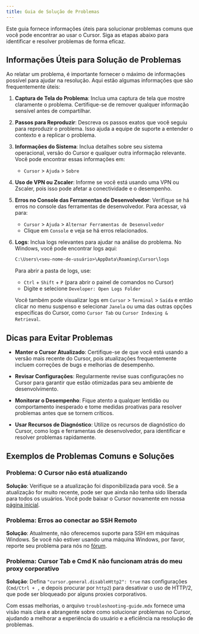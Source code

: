```yaml
---
title: Guia de Solução de Problemas
---
```


Este guia fornece informações úteis para solucionar problemas comuns que você pode encontrar ao usar o Cursor. Siga as etapas abaixo para identificar e resolver problemas de forma eficaz.

## Informações Úteis para Solução de Problemas

Ao relatar um problema, é importante fornecer o máximo de informações possível para ajudar na resolução. Aqui estão algumas informações que são frequentemente úteis:

1. **Captura de Tela do Problema**: Inclua uma captura de tela que mostre claramente o problema. Certifique-se de remover qualquer informação sensível antes de compartilhar.

2. **Passos para Reproduzir**: Descreva os passos exatos que você seguiu para reproduzir o problema. Isso ajuda a equipe de suporte a entender o contexto e a replicar o problema.

3. **Informações do Sistema**: Inclua detalhes sobre seu sistema operacional, versão do Cursor e qualquer outra informação relevante. Você pode encontrar essas informações em:

   - `Cursor` > `Ajuda` > `Sobre`

4. **Uso de VPN ou Zscaler**: Informe se você está usando uma VPN ou Zscaler, pois isso pode afetar a conectividade e o desempenho.

5. **Erros no Console das Ferramentas de Desenvolvedor**: Verifique se há erros no console das ferramentas de desenvolvedor. Para acessar, vá para:

   - `Cursor` > `Ajuda` > `Alternar Ferramentas de Desenvolvedor`
   - Clique em `Console` e veja se há erros relacionados.

6. **Logs**: Inclua logs relevantes para ajudar na análise do problema. No Windows, você pode encontrar logs aqui:

   ```txt
   C:\Users\<seu-nome-de-usuário>\AppData\Roaming\Cursor\logs
   ```

   Para abrir a pasta de logs, use:

   - `Ctrl` + `Shift` + `P` (para abrir o painel de comandos no Cursor)
   - Digite e selecione `Developer: Open Logs Folder`

   Você também pode visualizar logs em `Cursor` > `Terminal` > `Saída` e então clicar no menu suspenso e selecionar `Janela` ou uma das outras opções específicas do Cursor, como `Cursor Tab` ou `Cursor Indexing & Retrieval`.

## Dicas para Evitar Problemas

- **Manter o Cursor Atualizado**: Certifique-se de que você está usando a versão mais recente do Cursor, pois atualizações frequentemente incluem correções de bugs e melhorias de desempenho.

- **Revisar Configurações**: Regularmente revise suas configurações no Cursor para garantir que estão otimizadas para seu ambiente de desenvolvimento.

- **Monitorar o Desempenho**: Fique atento a qualquer lentidão ou comportamento inesperado e tome medidas proativas para resolver problemas antes que se tornem críticos.

- **Usar Recursos de Diagnóstico**: Utilize os recursos de diagnóstico do Cursor, como logs e ferramentas de desenvolvedor, para identificar e resolver problemas rapidamente.

## Exemplos de Problemas Comuns e Soluções

### Problema: O Cursor não está atualizando

**Solução**: Verifique se a atualização foi disponibilizada para você. Se a atualização for muito recente, pode ser que ainda não tenha sido liberada para todos os usuários. Você pode baixar o Cursor novamente em nossa [página inicial](https://cursor.com/).

### Problema: Erros ao conectar ao SSH Remoto

**Solução**: Atualmente, não oferecemos suporte para SSH em máquinas Windows. Se você não estiver usando uma máquina Windows, por favor, reporte seu problema para nós no [fórum](https://forum.cursor.com/).

### Problema: Cursor Tab e Cmd K não funcionam atrás do meu proxy corporativo

**Solução**: Defina `"cursor.general.disableHttp2": true` nas configurações (`Cmd/Ctrl + ,` e depois procurar por `http2`) para desativar o uso de HTTP/2, que pode ser bloqueado por alguns proxies corporativos.

Com essas melhorias, o arquivo `troubleshooting-guide.mdx` fornece uma visão mais clara e abrangente sobre como solucionar problemas no Cursor, ajudando a melhorar a experiência do usuário e a eficiência na resolução de problemas.
